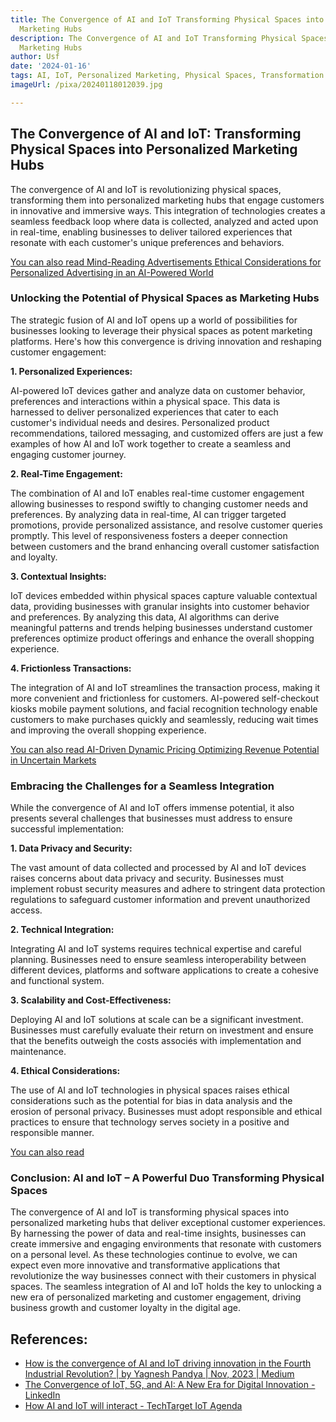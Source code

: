 ```yaml
---
title: The Convergence of AI and IoT Transforming Physical Spaces into Personalized
  Marketing Hubs
description: The Convergence of AI and IoT Transforming Physical Spaces into Personalized
  Marketing Hubs
author: Usf
date: '2024-01-16'
tags: AI, IoT, Personalized Marketing, Physical Spaces, Transformation
imageUrl: /pixa/20240118012039.jpg

---
```

## The  Convergence  of AI and IoT: Transforming Physical Spaces into Personalized Marketing Hubs

The convergence of AI and IoT is revolutionizing physical spaces, transforming them into personalized marketing hubs that engage customers in innovative and immersive  ways. This integration of technologies creates a seamless feedback  loop where data  is collected, analyzed and acted  upon in real-time, enabling  businesses  to deliver  tailored experiences that resonate with each customer's unique preferences and behaviors.


[You can also read Mind-Reading Advertisements Ethical Considerations for Personalized Advertising in an AI-Powered World](Mind-Reading%20Advertisements%20Ethical%20Considerations%20for%20Personalized%20Advertising%20in%20an%20AI-Powered%20World)


### Unlocking the Potential  of Physical Spaces as Marketing  Hubs

The strategic fusion of AI and IoT opens up a world of  possibilities for businesses looking  to leverage their physical spaces as potent marketing  platforms. Here's how this  convergence is driving innovation  and reshaping customer engagement:

**1. Personalized Experiences:**

AI-powered IoT devices gather and analyze data on customer  behavior, preferences and interactions within a physical space.  This data is harnessed to deliver  personalized experiences  that cater to each customer's individual needs and desires. Personalized product  recommendations, tailored messaging, and customized offers are just a few  examples of how AI and  IoT work together to create a seamless and engaging  customer journey.

**2. Real-Time Engagement:**

The combination of AI and IoT enables real-time customer engagement allowing businesses to respond swiftly to changing  customer needs and preferences. By analyzing data in  real-time, AI can trigger targeted promotions, provide personalized assistance, and resolve customer queries promptly. This level of responsiveness fosters a deeper connection between customers and the brand enhancing overall  customer satisfaction and loyalty.

**3. Contextual Insights:**

IoT devices embedded within physical spaces capture valuable contextual data, providing  businesses with granular insights into customer behavior and preferences. By analyzing this data, AI algorithms can derive meaningful patterns and trends helping businesses understand customer preferences  optimize product offerings and enhance  the overall shopping  experience.

**4. Frictionless Transactions:**

The  integration  of AI and IoT streamlines the transaction process, making it more convenient and frictionless for  customers. AI-powered self-checkout kiosks mobile payment solutions,  and facial recognition  technology enable customers to make purchases quickly and seamlessly, reducing wait times  and improving the overall  shopping experience.


[You can also read  AI-Driven Dynamic  Pricing Optimizing  Revenue Potential in Uncertain Markets](AI-Driven%20Dynamic%20Pricing%20Optimizing%20Revenue%20Potential%20in%20Uncertain%20Markets)


### Embracing the Challenges for a Seamless Integration

While the  convergence of AI and IoT offers immense potential, it also presents several challenges that businesses must address to  ensure  successful implementation:

**1. Data Privacy and Security:**

The vast amount  of data collected and processed by  AI  and IoT  devices raises concerns about data privacy and security. Businesses must implement robust security measures and adhere to stringent data protection regulations to safeguard customer information and prevent unauthorized access.

**2. Technical Integration:**

Integrating AI and IoT systems requires technical expertise and careful planning. Businesses need to ensure seamless interoperability between different  devices, platforms and software applications to create a cohesive and functional system.

**3. Scalability and Cost-Effectiveness:**

Deploying AI and IoT solutions at scale can be a significant investment.  Businesses must carefully evaluate their return  on  investment and ensure that the benefits outweigh the costs associés with implementation  and maintenance.

**4.  Ethical Considerations:**

The use of AI and IoT technologies in physical spaces raises ethical considerations  such as the potential for bias in data analysis and the erosion of personal privacy. Businesses must adopt responsible and  ethical practices to ensure that technology serves society in a positive and responsible manner.


[You can also read ]()


### Conclusion: AI  and IoT – A Powerful Duo Transforming Physical Spaces

The convergence of AI and IoT is transforming physical spaces into personalized marketing hubs that deliver exceptional customer experiences. By harnessing the power of data  and real-time insights, businesses can create immersive and engaging environments that resonate with customers on a personal level. As these  technologies continue to evolve, we  can expect even more innovative and transformative applications that revolutionize the  way businesses connect with their customers in physical spaces. The seamless  integration of AI and IoT holds the  key to unlocking a  new era of  personalized marketing and customer engagement, driving business growth and customer loyalty in the digital age.

## References:
- [How is the convergence of AI and IoT driving innovation in the Fourth Industrial Revolution? | by Yagnesh Pandya | Nov, 2023 | Medium](https://medium.com/@yagnesh.pandya/how-is-the-convergence-of-ai-and-iot-driving-innovation-in-the-fourth-industrial-revolution-d4bde465c32d)
- [The Convergence of IoT, 5G, and AI: A New Era for Digital Innovation - LinkedIn](https://www.linkedin.com/pulse/convergence-iot-5g-ai-new-era-digital-innovation-alok-nayak-jjvac)
- [How AI and IoT will interact - TechTarget IoT Agenda](https://internetofthingsagenda.techtarget.com/blog/IoT-Agenda/How-AI-and-IoT-will-interact)
